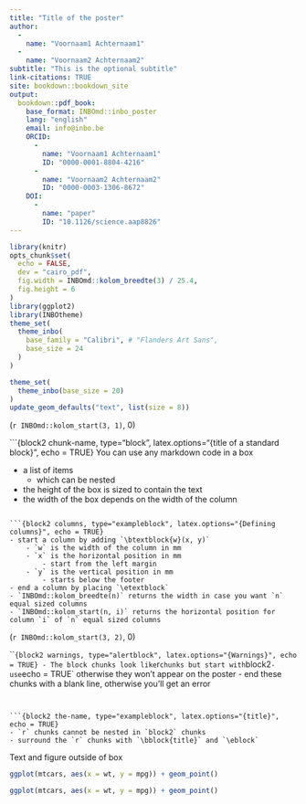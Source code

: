 ```yaml
---
title: "Title of the poster"
author:
  - 
    name: "Voornaam1 Achternaam1"
  - 
    name: "Voornaam2 Achternaam2"
subtitle: "This is the optional subtitle"
link-citations: TRUE
site: bookdown::bookdown_site
output:
  bookdown::pdf_book:
    base_format: INBOmd::inbo_poster
    lang: "english"
    email: info@inbo.be
    ORCID: 
      -
        name: "Voornaam1 Achternaam1"
        ID: "0000-0001-8804-4216"
      -
        name: "Voornaam2 Achternaam2"
        ID: "0000-0003-1306-8672"
    DOI: 
      -
        name: "paper"
        ID: "10.1126/science.aap8826"
---
```


```r
library(knitr)
opts_chunk$set(
  echo = FALSE,
  dev = "cairo_pdf",
  fig.width = INBOmd::kolom_breedte(3) / 25.4,
  fig.height = 6
)
library(ggplot2)
library(INBOtheme)
theme_set(
  theme_inbo(
    base_family = "Calibri", # "Flanders Art Sans",
    base_size = 24
  )
)
```

```r
theme_set(
  theme_inbo(base_size = 20)
)
update_geom_defaults("text", list(size = 8))
```

<!-- start of first column -->
\btextblock{`r INBOmd::kolom_breedte(3)`}(`r INBOmd::kolom_start(3, 1)`, 0)

```{block2 chunk-name, type="block", latex.options="{title of a standard block}", echo = TRUE}
You can use any markdown code in a box

- a list of items
    - which can be nested
- the height of the box is sized to contain the text
- the width of the box depends on the width of the column

```

```{block2 columns, type="exampleblock", latex.options="{Defining columns}", echo = TRUE}
- start a column by adding `\btextblock{w}(x, y)`
    - `w` is the width of the column in mm
    - `x` is the horizontal position in mm
        - start from the left margin
    - `y` is the vertical position in mm
        - starts below the footer
- end a column by placing `\etextblock`
- `INBOmd::kolom_breedte(n)` returns the width in case you want `n` equal sized columns
- `INBOmd::kolom_start(n, i)` returns the horizontal position for column `i` of `n` equal sized columns

```


\etextblock

<!-- start of second column -->
\btextblock{`r 2 * INBOmd::kolom_breedte(3)`}(`r INBOmd::kolom_start(3, 2)`, 0)

```{block2 warnings, type="alertblock", latex.options="{Warnings}", echo = TRUE}
- The block chunks look like `r` chunks but start with `block2`
- use `echo = TRUE` otherwise they won't appear on the poster
- end these chunks with a blank line, otherwise you'll get an error

```


```{block2 the-name, type="exampleblock", latex.options="{title}", echo = TRUE}
- `r` chunks cannot be nested in `block2` chunks
- surround the `r` chunks with `\bblock{title}` and `\eblock`

```

Text and figure outside of box

```r
ggplot(mtcars, aes(x = wt, y = mpg)) + geom_point()
```

\bblock{Figure in box}

```r
ggplot(mtcars, aes(x = wt, y = mpg)) + geom_point()
```

\eblock

\etextblock
